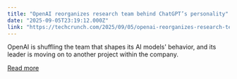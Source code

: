 ```yaml
---
title: "OpenAI reorganizes research team behind ChatGPT’s personality"
date: "2025-09-05T23:19:12.000Z"
link: "https://techcrunch.com/2025/09/05/openai-reorganizes-research-team-behind-chatgpts-personality/"
---
```


OpenAI is shuffling the team that shapes its AI models' behavior, and its leader is moving on to another project within the company.

[Read more](https://techcrunch.com/2025/09/05/openai-reorganizes-research-team-behind-chatgpts-personality/)
